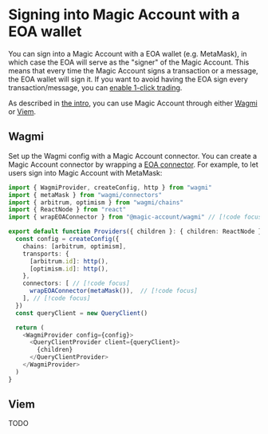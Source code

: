 # Signing into Magic Account with a EOA wallet

You can sign into a Magic Account with a EOA wallet (e.g. MetaMask), in which case the EOA will serve as the "signer" of the Magic Account.  This means that every time the Magic Account signs a transaction or a message, the EOA wallet will sign it.  If you want to avoid having the EOA sign every transaction/message, you can [enable 1-click trading](/sdk/using-yi/one-click-trading).

As described in [the intro](/sdk/setting-up-yi), you can use Magic Account through either [Wagmi](#wagmi) or [Viem](#viem).

## Wagmi

Set up the Wagmi config with a Magic Account connector.  You can create a Magic Account connector by wrapping a [EOA connector](https://wagmi.sh/core/api/connectors).  For example, to let users sign into Magic Account with MetaMask:

```ts
import { WagmiProvider, createConfig, http } from "wagmi"
import { metaMask } from "wagmi/connectors"
import { arbitrum, optimism } from "wagmi/chains"
import { ReactNode } from "react"
import { wrapEOAConnector } from "@magic-account/wagmi" // [!code focus]

export default function Providers({ children }: { children: ReactNode }) {
  const config = createConfig({
    chains: [arbitrum, optimism],
    transports: {
      [arbitrum.id]: http(),
      [optimism.id]: http(),
    },
    connectors: [ // [!code focus]
      wrapEOAConnector(metaMask()),  // [!code focus]
    ], // [!code focus]
  })
  const queryClient = new QueryClient()

  return (
    <WagmiProvider config={config}>
      <QueryClientProvider client={queryClient}>
        {children}
      </QueryClientProvider>
    </WagmiProvider>
  )
}
```

## Viem

TODO